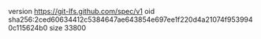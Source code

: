 version https://git-lfs.github.com/spec/v1
oid sha256:2ced60634412c5384647ae643854e697ee1f220d4a21074f9539940c115624b0
size 33800
